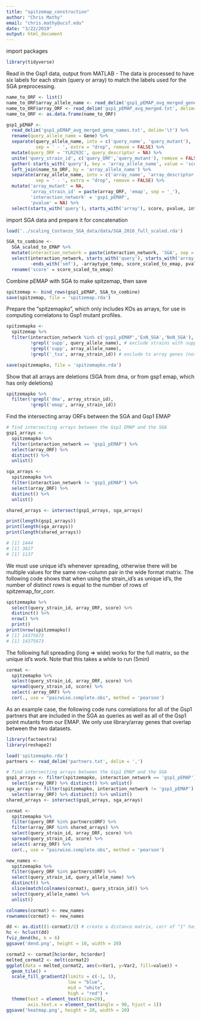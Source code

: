 ```yaml
---
title: "spitzemap_construction"
author: "Chris Mathy"
email: "chris.mathy@ucsf.edu"
date: "3/22/2019"
output: html_document
---
```


import packages
```r
library(tidyverse)
```

Read in the Gsp1 data, output from MATLAB
- The data is processed to have six labels for each strain (query or array) to match the labels
  used for the SGA preprocessing.
```r
name_to_ORF <- list()
name_to_ORF$array_allele_name <- read_delim('gsp1_pEMAP_avg_merged_gene_names.txt', delim='\t') %>% colnames()
name_to_ORF$array_ORF <- read_delim('gsp1_pEMAP_avg_merged.txt', delim='\t') %>% colnames()
name_to_ORF <- as.data.frame(name_to_ORF)

gsp1_pEMAP <-
  read_delim('gsp1_pEMAP_avg_merged_gene_names.txt', delim='\t') %>% 
  rename(query_allele_name = Gene) %>%
  separate(query_allele_name, into = c('query_name', 'query_mutant'),
           sep = ' - ', extra = "drop", remove = FALSE) %>% 
  mutate(query_ORF = 'YLR293C', query_descriptor = NA) %>% 
  unite('query_strain_id', c('query_ORF','query_mutant'), remove = FALSE) %>% 
  gather(-starts_with('query'), key = 'array_allele_name', value = 'score', na.rm = TRUE) %>%
  left_join(name_to_ORF, by = 'array_allele_name') %>% 
  separate(array_allele_name, into = c('array_name', 'array_descriptor'),
           sep = ' - ', extra = "drop", remove = FALSE) %>% 
  mutate('array_mutant' = NA,
         'array_strain_id' = paste(array_ORF, 'emap', sep = '_'),
         'interaction_network' = 'gsp1_pEMAP',
         'pvalue' = NA) %>%
  select(starts_with('query'), starts_with('array'), score, pvalue, interaction_network)
```

import SGA data and prepare it for concatenation
```r
load('../scaling_Costanzo_SGA_data/data/SGA_2016_full_scaled.rda')

SGA_to_combine <-
  SGA_scaled_to_EMAP %>% 
  mutate(interaction_network = paste(interaction_network, 'SGA', sep = '_')) %>% 
  select(interaction_network, starts_with('query'), starts_with('array'),
         -ends_with('smf'), -arraytype_temp, score_scaled_to_emap, pvalue) %>% 
  rename('score' = score_scaled_to_emap)
```

Combine pEMAP with SGA to make spitzemap, then save
```r
spitzemap <- bind_rows(gsp1_pEMAP, SGA_to_combine)
save(spitzemap, file = 'spitzemap.rda')
```

Prepare the "spitzemapko", which only includes KOs as arrays, for use in
computing correlatons to Gsp1 mutant profiles.
```r
spitzemapko <-
  spitzemap %>% 
  filter(interaction_network %in% c('gsp1_pEMAP','ExN_SGA','NxN_SGA'),
         !grepl('supp', query_allele_name), # exclude strains with suppressive mutations
         !grepl('supp', array_allele_name),
         !grepl('_tsa', array_strain_id)) # exclude ts array genes (not in gsp1 emap library anyway)

save(spitzemapko, file = 'spitzemapko.rda')
```

Show that all arrays are deletions (SGA from dma, or from gsp1 emap, which has only deletions)
```r
spitzemapko %>%
  filter(!grepl('dma', array_strain_id),
         !grepl('emap', array_strain_id))
```

Find the intersecting array ORFs between the SGA and Gsp1 EMAP
```r
# find intersecting arrays between the Gsp1 EMAP and the SGA
gsp1_arrays <- 
  spitzemapko %>% 
  filter(interaction_network == 'gsp1_pEMAP') %>% 
  select(array_ORF) %>% 
  distinct() %>% 
  unlist()

sga_arrays <-
  spitzemapko %>% 
  filter(interaction_network != 'gsp1_pEMAP') %>% 
  select(array_ORF) %>% 
  distinct() %>% 
  unlist()

shared_arrays <- intersect(gsp1_arrays, sga_arrays)

print(length(gsp1_arrays))
print(length(sga_arrays))
print(length(shared_arrays))

# [1] 1444
# [1] 3827
# [1] 1137
```

We must use unique id's whenever spreading, otherwise there
will be multiple values for the same row-column pair in the
wide format matrix. The following code shows that when using
the strain_id's as unique id's, the number of distinct rows
is equal to the number of rows of spitzemap_for_corr.
```r
spitzemapko %>% 
  select(query_strain_id, array_ORF, score) %>%
  distinct() %>% 
  nrow() %>% 
  print()
print(nrow(spitzemapko))
# [1] 14375673
# [1] 14375673
```

The following full spreading (long => wide) works for the full matrix,
so the unique id's work. Note that this takes a while to run (5min)
```r
cormat <-
  spitzemapko %>% 
  select(query_strain_id, array_ORF, score) %>%
  spread(query_strain_id, score) %>% 
  select(-array_ORF) %>% 
  cor(., use = "pairwise.complete.obs", method = 'pearson')
```


As an example case, the following code runs correlations for all of the Gsp1
partners that are included in the SGA as queries as well as all of the Gsp1
point mutants from our EMAP. We only use library/array genes that overlap
between the two datasets.
```r
library(factoextra)
library(reshape2)

load('spitzemapko.rda')
partners <- read_delim('partners.txt', delim = ',')

# find intersecting arrays between the Gsp1 EMAP and the SGA
gsp1_arrays <- filter(spitzemapko, interaction_network == 'gsp1_pEMAP') %>% 
  select(array_ORF) %>% distinct() %>% unlist()
sga_arrays <- filter(spitzemapko, interaction_network != 'gsp1_pEMAP') %>% 
  select(array_ORF) %>% distinct() %>% unlist()
shared_arrays <- intersect(gsp1_arrays, sga_arrays)

cormat <-
  spitzemapko %>% 
  filter(query_ORF %in% partners$ORF) %>%
  filter(array_ORF %in% shared_arrays) %>% 
  select(query_strain_id, array_ORF, score) %>% 
  spread(query_strain_id, score) %>% 
  select(-array_ORF) %>% 
  cor(., use = "pairwise.complete.obs", method = 'pearson')

new_names <-
  spitzemapko %>% 
  filter(query_ORF %in% partners$ORF) %>%
  select(query_strain_id, query_allele_name) %>%
  distinct() %>% 
  slice(match(colnames(cormat), query_strain_id)) %>% 
  select(query_allele_name) %>% 
  unlist()

colnames(cormat) <- new_names
rownames(cormat) <- new_names

dd <- as.dist((1-cormat)/2) # create a distance matrix, corr of "1" has dist 0 and "-1" has dist 1
hc <- hclust(dd) 
fviz_dend(hc, k = 6)
ggsave('dend.png', height = 10, width = 20)

cormat2 <- cormat[hc$order, hc$order]
melted_cormat2 <- melt(cormat2)
ggplot(data = melted_cormat2, aes(x=Var1, y=Var2, fill=value)) +
  geom_tile() + 
  scale_fill_gradient2(limits = c(-1, 1),
                       low = "blue",
                       mid = "white",
                       high = "red") + 
  theme(text = element_text(size=20),
        axis.text.x = element_text(angle = 90, hjust = 1))
ggsave('heatmap.png', height = 20, width = 20)

```


